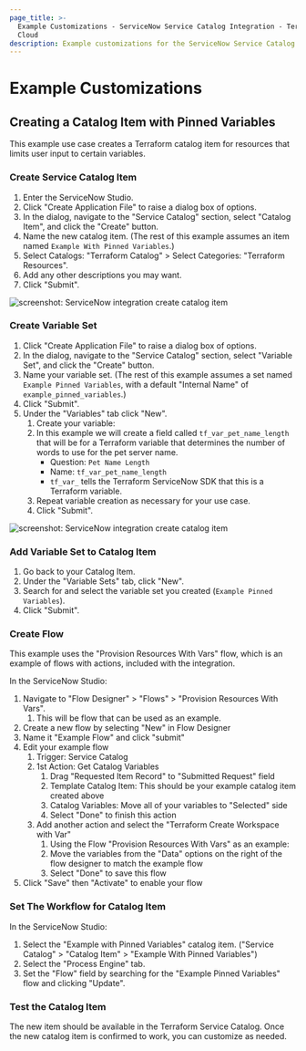 ```yaml
---
page_title: >-
  Example Customizations - ServiceNow Service Catalog Integration - Terraform
  Cloud
description: Example customizations for the ServiceNow Service Catalog Integration.
---
```


# Example Customizations

## Creating a Catalog Item with Pinned Variables

This example use case creates a Terraform catalog item for resources that limits user input to certain variables.

### Create Service Catalog Item

1. Enter the ServiceNow Studio.
1. Click "Create Application File" to raise a dialog box of options.
1. In the dialog, navigate to the "Service Catalog" section, select "Catalog Item", and click the "Create" button.
1. Name the new catalog item. (The rest of this example assumes an item named `Example With Pinned Variables`.)
1. Select Catalogs: "Terraform Catalog" > Select Categories: "Terraform Resources".
1. Add any other descriptions you may want.
1. Click "Submit".

![screenshot: ServiceNow integration create catalog item](/img/docs/service-now-create-catalog-item.png)

### Create Variable Set

1. Click "Create Application File" to raise a dialog box of options.
1. In the dialog, navigate to the "Service Catalog" section, select "Variable Set", and click the "Create" button.
1. Name your variable set. (The rest of this example assumes a set named `Example Pinned Variables`, with a default "Internal Name" of `example_pinned_variables`.)
1. Click "Submit".
1. Under the "Variables" tab click "New".
   1. Create your variable:
   1. In this example we will create a field called `tf_var_pet_name_length` that will be for a Terraform variable that determines the number of words to use for the pet server name.
      - Question: `Pet Name Length`
      - Name: `tf_var_pet_name_length`
      - `tf_var_` tells the Terraform ServiceNow SDK that this is a Terraform variable.
   1. Repeat variable creation as necessary for your use case.
   1. Click "Submit".

![screenshot: ServiceNow integration create catalog item](/img/docs/service-now-create-var-set.png)

### Add Variable Set to Catalog Item

1. Go back to your Catalog Item.
1. Under the "Variable Sets" tab, click "New".
1. Search for and select the variable set you created (`Example Pinned Variables`).
1. Click "Submit".

### Create Flow

This example uses the "Provision Resources With Vars" flow, which is an example of flows with actions, included with the integration.

In the ServiceNow Studio:

1. Navigate to "Flow Designer" > "Flows" > "Provision Resources With Vars".
   1. This will be flow that can be used as an example.
1. Create a new flow by selecting "New" in Flow Designer
1. Name it "Example Flow" and click "submit"
1. Edit your example flow
   1. Trigger: Service Catalog
   1. 1st Action: Get Catalog Variables
      1. Drag "Requested Item Record" to "Submitted Request" field
      1. Template Catalog Item: This should be your example catalog item created above
      1. Catalog Variables: Move all of your variables to "Selected" side
      1. Select "Done" to finish this action
   1. Add another action and select the "Terraform Create Workspace with Var"
      1. Using the Flow "Provision Resources With Vars" as an example:
      1. Move the variables from the "Data" options on the right of the flow designer to match the example flow
      1. Select "Done" to save this flow
1. Click "Save" then "Activate" to enable your flow

### Set The Workflow for Catalog Item

In the ServiceNow Studio:

1. Select the "Example with Pinned Variables" catalog item. ("Service Catalog" > "Catalog Item" > "Example With Pinned Variables")
1. Select the "Process Engine" tab.
1. Set the "Flow" field by searching for the "Example Pinned Variables" flow and clicking "Update".

### Test the Catalog Item

The new item should be available in the Terraform Service Catalog. Once the new catalog item is confirmed to work, you can customize as needed.
